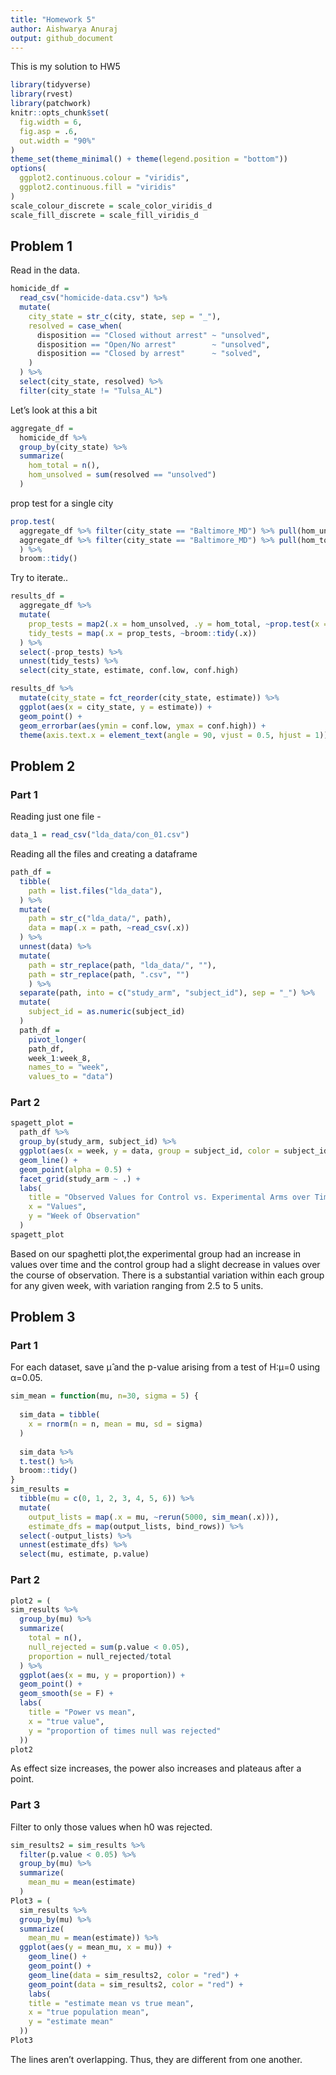 ```yaml
---
title: "Homework 5"
author: Aishwarya Anuraj
output: github_document
---
```


This is my solution to HW5

```r
library(tidyverse)
library(rvest)
library(patchwork)
knitr::opts_chunk$set(
  fig.width = 6,
  fig.asp = .6,
  out.width = "90%"
)
theme_set(theme_minimal() + theme(legend.position = "bottom"))
options(
  ggplot2.continuous.colour = "viridis",
  ggplot2.continuous.fill = "viridis"
)
scale_colour_discrete = scale_color_viridis_d
scale_fill_discrete = scale_fill_viridis_d
```


## Problem 1

Read in the data. 

```r
homicide_df = 
  read_csv("homicide-data.csv") %>% 
  mutate(
    city_state = str_c(city, state, sep = "_"),
    resolved = case_when(
      disposition == "Closed without arrest" ~ "unsolved",
      disposition == "Open/No arrest"        ~ "unsolved",
      disposition == "Closed by arrest"      ~ "solved",
    )
  ) %>% 
  select(city_state, resolved) %>% 
  filter(city_state != "Tulsa_AL")
```

Let's look at this a bit

```r
aggregate_df = 
  homicide_df %>% 
  group_by(city_state) %>% 
  summarize(
    hom_total = n(),
    hom_unsolved = sum(resolved == "unsolved")
  )
```

prop test for a single city

```r
prop.test(
  aggregate_df %>% filter(city_state == "Baltimore_MD") %>% pull(hom_unsolved), 
  aggregate_df %>% filter(city_state == "Baltimore_MD") %>% pull(hom_total)
  ) %>% 
  broom::tidy()
```

Try to iterate..

```r
results_df = 
  aggregate_df %>% 
  mutate(
    prop_tests = map2(.x = hom_unsolved, .y = hom_total, ~prop.test(x = .x, n = .y)),
    tidy_tests = map(.x = prop_tests, ~broom::tidy(.x))
  ) %>% 
  select(-prop_tests) %>% 
  unnest(tidy_tests) %>% 
  select(city_state, estimate, conf.low, conf.high)
```


```r
results_df %>% 
  mutate(city_state = fct_reorder(city_state, estimate)) %>% 
  ggplot(aes(x = city_state, y = estimate)) +
  geom_point() + 
  geom_errorbar(aes(ymin = conf.low, ymax = conf.high)) + 
  theme(axis.text.x = element_text(angle = 90, vjust = 0.5, hjust = 1))
```

## Problem 2

### Part 1 

Reading just one file - 
```r
data_1 = read_csv("lda_data/con_01.csv")
```

Reading all the files and creating a dataframe 

```r
path_df = 
  tibble(
    path = list.files("lda_data"),
  ) %>% 
  mutate(
    path = str_c("lda_data/", path),
    data = map(.x = path, ~read_csv(.x))
  ) %>% 
  unnest(data) %>% 
  mutate(
    path = str_replace(path, "lda_data/", ""),
    path = str_replace(path, ".csv", "")
    ) %>% 
  separate(path, into = c("study_arm", "subject_id"), sep = "_") %>% 
  mutate(
    subject_id = as.numeric(subject_id)
  )
  path_df =
    pivot_longer(
    path_df,
    week_1:week_8,
    names_to = "week", 
    values_to = "data")
```

### Part 2 
```r
spagett_plot = 
  path_df %>% 
  group_by(study_arm, subject_id) %>% 
  ggplot(aes(x = week, y = data, group = subject_id, color = subject_id)) +
  geom_line() +
  geom_point(alpha = 0.5) +
  facet_grid(study_arm ~ .) +
  labs(
    title = "Observed Values for Control vs. Experimental Arms over Time",
    x = "Values",
    y = "Week of Observation"
  )
spagett_plot
```

Based on our spaghetti plot,the experimental group had an increase in values over time and the control group had a slight decrease in values over the course of observation. There is a substantial variation within each group for any given week, with variation ranging from 2.5 to 5 units.

## Problem 3 

### Part 1 

For each dataset, save μ̂  and the p-value arising from a test of H:μ=0 using α=0.05. 

```r
sim_mean = function(mu, n=30, sigma = 5) {
  
  sim_data = tibble(
    x = rnorm(n = n, mean = mu, sd = sigma)
  )
  
  sim_data %>%
  t.test() %>%
  broom::tidy()
}
sim_results = 
  tibble(mu = c(0, 1, 2, 3, 4, 5, 6)) %>% 
  mutate(
    output_lists = map(.x = mu, ~rerun(5000, sim_mean(.x))),
    estimate_dfs = map(output_lists, bind_rows)) %>% 
  select(-output_lists) %>% 
  unnest(estimate_dfs) %>% 
  select(mu, estimate, p.value)
```

### Part 2 

```r
plot2 = (
sim_results %>%
  group_by(mu) %>% 
  summarize(
    total = n(), 
    null_rejected = sum(p.value < 0.05), 
    proportion = null_rejected/total
  ) %>% 
  ggplot(aes(x = mu, y = proportion)) + 
  geom_point() + 
  geom_smooth(se = F) + 
  labs(
    title = "Power vs mean",
    x = "true value",
    y = "proportion of times null was rejected"
  ))
plot2
```

As effect size increases, the power also increases and plateaus after a point. 

### Part 3 
Filter to only those values when h0 was rejected. 

```r
sim_results2 = sim_results %>% 
  filter(p.value < 0.05) %>% 
  group_by(mu) %>% 
  summarize(
    mean_mu = mean(estimate)
  ) 
Plot3 = (
  sim_results %>% 
  group_by(mu) %>% 
  summarize(
    mean_mu = mean(estimate)) %>% 
  ggplot(aes(y = mean_mu, x = mu)) + 
    geom_line() + 
    geom_point() +
    geom_line(data = sim_results2, color = "red") +
    geom_point(data = sim_results2, color = "red") +
    labs(
    title = "estimate mean vs true mean",
    x = "true population mean",
    y = "estimate mean"
  ))
Plot3
```

The lines aren't overlapping. Thus, they are different from one another.
